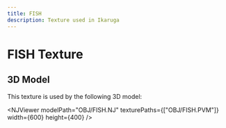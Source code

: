 ```yaml
---
title: FISH
description: Texture used in Ikaruga
---
```



# FISH Texture

<PVMViewer
  client:load
  filePath="OBJ/FISH.PVM"
/>


## 3D Model

This texture is used by the following 3D model:

<NJViewer 
  modelPath="OBJ/FISH.NJ" 
  texturePaths={["OBJ/FISH.PVM"]}
  width={600}
  height={400}
/>

